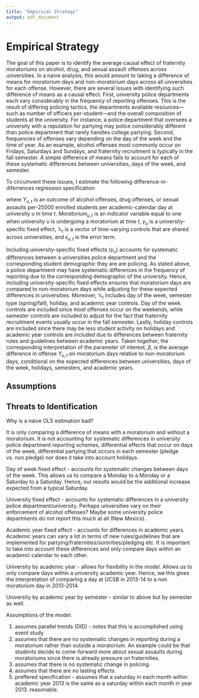 ```yaml
---
title: "Empirical Strategy"
output: pdf_document
---
```


# Empirical Strategy

The goal of this paper is to identify the average causal effect of fraternity moratoriums on alcohol, drug, and sexual assault offenses across universities. In a naive analysis, this would amount to taking a difference of means for moratorium days and non-moratorium days across all universities for each offense. However, there are several issues with identifying such difference of means as a causal effect. First, university police departments each vary considerably in the frequency of reporting offenses. This is the result of differing policing tactics, the departments available resources—such as number of officers per-student—and the overall composition of students at the university. For instance, a police department that oversees a university with a reputation for partying may police considerably different than police department that rarely handles college partying. Second, frequencies of offenses vary depending on the day of the week and the time of year. As an example, alcohol offenses most commonly occur on Fridays, Saturdays and Sundays, and fraternity recruitment is typically in the fall semester. A simple difference of means fails to account for each of these systematic differences between universities, days of the week, and semester. 

To circumvent these issues, I estimate the following difference-in-diferrences regression specification:

\begin{equation}\label{main_model}
Y_{u,t} = \beta Moratorium_{u,t}  + \gamma_{u} + \lambda \mathbb{X}_{t} + \epsilon_{u,t}
\end{equation}

where $Y_{u,t}$ is an outcome of alcohol offenses, drug offenses, or sexual assaults per-25000 enrolled students per academic-calendar day at university $u$ in time $t$. $Moratorium_{u,t}$ is an indicator variable equal to one when university $u$ is undergoing a moratorium at time $t$, $\gamma_u$ is a university-specific fixed effect, $\mathbb{X}_t$ is a vector of time-varying controls that are shared across universities, and $\epsilon_{u,t}$ is the error term.  

Including university-specific fixed effects ($\gamma_u$) accounts for systematic differences between a universities police department and the corresponding student demographic they are are policing. As stated above, a police department may have systematic differences in the frequency of reporting due to the corresponding demographic of the university. Hence, including university-specific fixed effects ensures that moratorium days are compared to non-moratorium days while adjusting for these expected differences in universities. Moreover, $\mathbb{X}_{t}$ includes day of the week, semester type (spring/fall), holiday, and academic year controls. Day of the week controls are included since most offenses occur on the weekends, while semester controls are included to adjust for the fact that fraternity recruitment events usually occur in the fall semester. Lastly, holiday controls are included since there may be less student activity on holidays and academic year controls are included due to differences between fraternity rules and guidelines between academic years. Taken together, the corresponding interpretation of the parameter of interest, $\beta$, is the average difference in offense $Y_{u,t}$ on moratorium days relative to non-moratorium days, conditional on the expected differences between universities, days of the week, holidays, semesters, and academic years.

## Assumptions 

## Threats to Identification







Why is a naive OLS estimation bad?

It is only comparing a difference of means with a moratorium and without a moratorium. It is not accounting for systematic differences in university police department reporting schemes, differential effects that occur on days of the week, differential partying that occurs in each semester (pledge vs. non pledge) nor does it take into account holidays. 

Day of week fixed effect - accounts for systematic changes between days of the week. This allows us to compare a Monday to a Monday or a Saturday to a Saturday. Hence, our results would be the additional increase expected from a typical Saturday.

University fixed effect - accounts for systematic differences in a university police department/university. Perhaps universities vary on their enforcement of alcohol offenses? Maybe some university police departments do not report this much at all (New Mexico). 

Academic year fixed effect - accounts for differences in academic years. Academic years can vary a lot in terms of new rules/guidelines that are implemented for partying/fraternities/sororities/pledging etc. It is important to take into account these differences and only compare days within an academic calendar to each other. 

University by academic year - allows for flexibility in the model. Allows us to only compare days within a university academic year. Hence, we this gives the interpretation of comparing a day at UCSB in 2013-14 to a non moratorium day in 2013-2014. 

University by academic year by semester - similar to above but by semester as well.

Assumptions of the model:

1. assumes parallel trends (DID) - notes that this is accomplished using event study
2. assumes that there are no systematic changes in reporting during a moratorium rather than outside a moratorium. An example could be that students decide to come-forward more about sexual assaults during moratoriums since there is already pressure on fraternities. 
3. assumes that there is no systematic change in policing. 
4. assumes that there are no lasting effects. 
5. preffered specification - assumes that a saturday in each month within academic year 2013 is the same as a saturday within each month in year 2013. reasonable.
